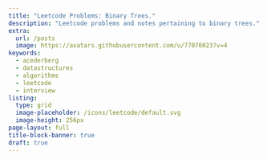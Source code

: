 ```yaml
---
title: "Leetcode Problems: Binary Trees."
description: "Leetcode problems and notes pertaining to binary trees."
extra:
  url: /posts
  image: https://avatars.githubusercontent.com/u/77076023?v=4
keywords:
  - acederberg
  - datastructures
  - algorithms
  - leetcode
  - interview
listing: 
  type: grid
  image-placeholder: /icons/leetcode/default.svg
  image-height: 256px
page-layout: full
title-block-banner: true
draft: true
---
```


